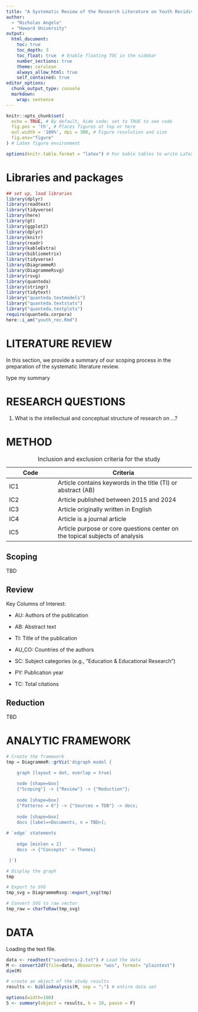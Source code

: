 ```yaml
---
title: "A Systematic Review of the Research Literature on Youth Recidivism in Education"
author: 
  - "Nicholas Angelo"
  - "Howard University"
output:
  html_document:
    toc: true
    toc_depth: 3
    toc_float: true  # Enable floating TOC in the sidebar
    number_sections: true
    theme: cerulean
    always_allow_html: true
    self_contained: true
editor_options:
  chunk_output_type: console
  markdown:
    wrap: sentence
---
```


```r
knitr::opts_chunk$set(
  echo = TRUE, # By default, hide code; set to TRUE to see code
  fig.pos = 'th', # Places figures at top or here
  out.width = '100%', dpi = 300, # Figure resolution and size
  fig.env="figure"
) # Latex figure environment

options(knitr.table.format = "latex") # For kable tables to write LaTeX table directly
```

# Libraries and packages

```r
## set up, load libraries
library(dplyr)
library(readtext)
library(tidyverse)
library(here)
library(gt)
library(ggplot2)
library(dplyr)
library(knitr)
library(readr)
library(kableExtra)
library(bibliometrix)
library(tidyverse)
library(DiagrammeR)
library(DiagrammeRsvg)
library(rsvg)
library(quanteda)
library(stringr)
library(tidytext)
library("quanteda.textmodels")
library("quanteda.textstats")
library("quanteda.textplots")
require(quanteda.corpora)
here::i_am("youth_rec.Rmd")
```

# LITERATURE REVIEW

In this section, we provide a summary of our scoping process in the preparation of the systematic literature review.

type my summary

# RESEARCH QUESTIONS

1.  What is the intellectual and conceptual structure of research on ...?

# METHOD

| Code | Criteria                                                                     |
|-------------------|-----------------------------------------------------|
| IC1  | Article contains keywords in the title (TI) or abstract (AB)                 |
| IC2  | Article published between 2015 and 2024                                      |
| IC3  | Article originally written in English                                        |
| IC4  | Article is a journal article                                                 |
| IC5  | Article purpose or core questions center on the topical subjects of analysis |

: Inclusion and exclusion criteria for the study

## Scoping

TBD

## Review

Key Columns of Interest:

-   AU: Authors of the publication

-   AB: Abstract text

-   TI: Title of the publication

-   AU_CO: Countries of the authors

-   SC: Subject categories (e.g., "Education & Educational Research")

-   PY: Publication year

-   TC: Total citations

## Reduction

TBD

# ANALYTIC FRAMEWORK

```r
# Create the framework
tmp = DiagrammeR::grViz('digraph model {

    graph [layout = dot, overlap = true]
    
    node [shape=box]
    {"Scoping"} -> {"Review"} -> {"Reduction"};
 
    node [shape=box]
    {"Patterns = 6"} -> {"Sources = TDB"} -> docs;
    
    node [shape=box]
    docs [label=<Documents, n = TBD>];
    
# `edge` statements
 
    edge [minlen = 2]
    docs -> {"Concepts" -> Themes}

 }') 

# Display the graph
tmp

# Export to SVG
tmp_svg = DiagrammeRsvg::export_svg(tmp)

# Convert SVG to raw vector
tmp_raw = charToRaw(tmp_svg)

```

# DATA

Loading the text file.

```r
data <- readtext("savedrecs-2.txt") # Load the data
M <- convert2df(file=data, dbsource= "wos", format= "plaintext")
dim(M)

# create an object of the study results
results <- biblioAnalysis(M, sep = ";") # entire data set

options(width=100)
S <- summary(object = results, k = 10, pause = F)
```

```r

```
